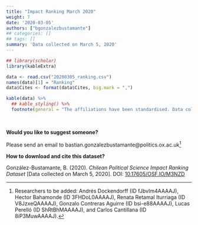 ```yaml
---
title: "Impact Ranking March 2020"
weight: 7
date: '2020-03-05'
authors: ["bgonzalezbustamante"]
## categories: []
## tags: []
summary: 'Data collected on March 5, 2020'
---
```


```r
## library(scholar)
library(kableExtra)

data <- read.csv("20200305_ranking.csv")
names(data)[1] = "Ranking"
data$Cites <- format(data$Cites, big.mark = ",")

kable(data) %>%
  ## kable_styling() %>%
  footnote(general = "The affiliations have been standardised. Data collected on March 5, 2020.")
```

\

**Would you like to suggest someone?**

Please send an email to bastian.gonzalezbustamante@politics.ox.ac.uk^[Researchers to be added: Andrés Dockendorff (ID fJbvIm4AAAAJ), Hector Bahamonde (ID 3FHDoL0AAAAJ), Renata Retamal Iturriaga (ID V8JzxeQAAAAJ), Gonzalo Contreras Aguirre (ID bsi-e88AAAAJ), Lucas Perelló (ID ShRtBhMAAAAJ), and Carlos Cantillana (ID 8iP3MuwAAAAJ).]

**How to download and cite this dataset?**

González-Bustamante, B. (2020). *Chilean Political Science Impact Ranking Dataset* [Data collected on March 5, 2020]. DOI: [10.17605/OSF.IO/M3NZD](http://doi.org/10.17605/OSF.IO/M3NZD)
